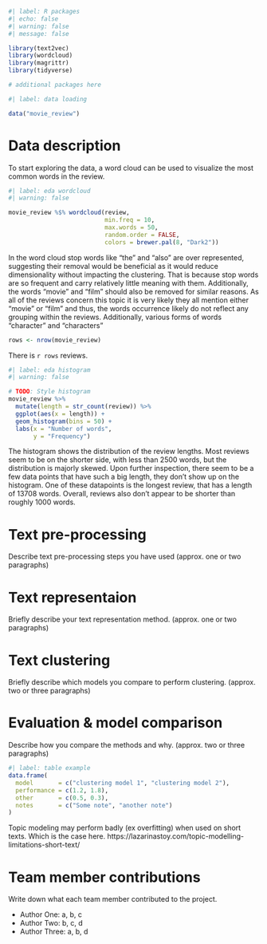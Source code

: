 
```r
#| label: R packages
#| echo: false
#| warning: false
#| message: false

library(text2vec)
library(wordcloud)
library(magrittr)
library(tidyverse)

# additional packages here
```

```r
#| label: data loading

data("movie_review")
```

# Data description

To start exploring the data, a word cloud can be used to visualize the most common words in the review.

```r
#| label: eda wordcloud
#| warning: false

movie_review %$% wordcloud(review, 
                           min.freq = 10, 
                           max.words = 50, 
                           random.order = FALSE,
                           colors = brewer.pal(8, "Dark2"))


```

In the word cloud stop words like "the" and "also" are over represented, suggesting their removal would be beneficial as it would reduce dimensionality without impacting the clustering. That is because stop words are so frequent and carry relatively little meaning with them. Additionally, the words "movie" and "film" should also be removed for similar reasons. As all of the reviews concern this topic it is very likely they all mention either "movie" or "film" and thus, the words occurrence likely do not reflect any grouping within the reviews. Additionally, various forms of words "character" and "characters" 

```r
rows <- nrow(movie_review)
```

There is `r rows` reviews.

```r
#| label: eda histogram
#| warning: false

# TODO: Style histogram
movie_review %>% 
  mutate(length = str_count(review)) %>% 
  ggplot(aes(x = length)) +
  geom_histogram(bins = 50) +
  labs(x = "Number of words",
       y = "Frequency")
```

The histogram shows the distribution of the review lengths. Most reviews seem to be on the shorter side, with less than 2500 words, but the distribution is majorly skewed. Upon further inspection, there seem to be a few data points that have such a big length, they don't show up on the histogram. One of these datapoints is the longest review, that has a length of 13708 words. Overall, reviews also don't appear to be shorter than roughly 1000 words. 

# Text pre-processing

Describe text pre-processing steps you have used (approx. one or two paragraphs)

# Text representaion

Briefly describe your text representation method. (approx. one or two paragraphs)

# Text clustering

Briefly describe which models you compare to perform clustering. (approx. two or three paragraphs)

# Evaluation & model comparison

Describe how you compare the methods and why. (approx. two or three paragraphs)


```r
#| label: table example
data.frame(
  model       = c("clustering model 1", "clustering model 2"),
  performance = c(1.2, 1.8),
  other       = c(0.5, 0.3),
  notes       = c("Some note", "another note")
)
```

Topic modeling may perform badly (ex overfitting) when used on short texts. Which is the case here. https://lazarinastoy.com/topic-modelling-limitations-short-text/ 

# Team member contributions

Write down what each team member contributed to the project.

- Author One: a, b, c
- Author Two: b, c, d
- Author Three: a, b, d
